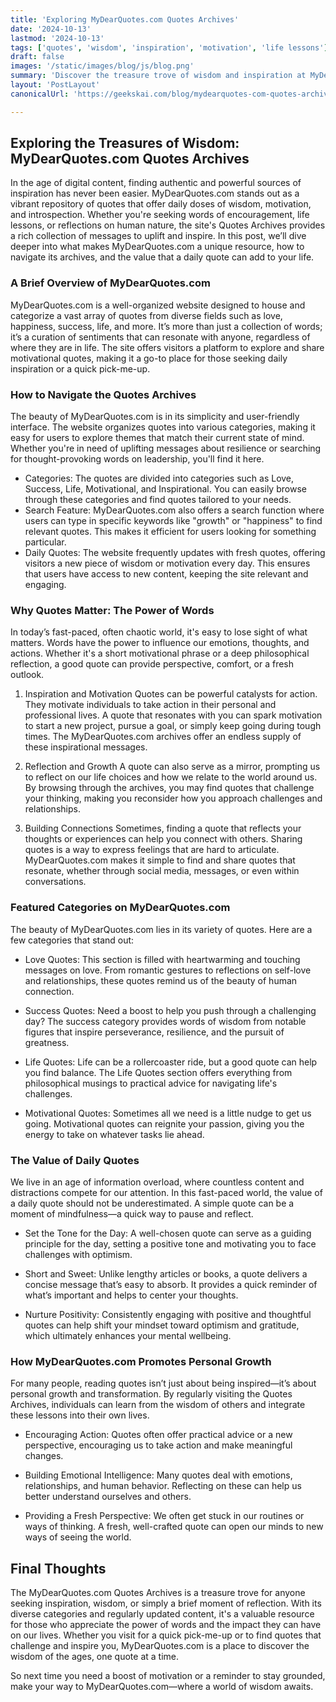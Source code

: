 ```yaml
---
title: 'Exploring MyDearQuotes.com Quotes Archives'
date: '2024-10-13'
lastmod: '2024-10-13'
tags: ['quotes', 'wisdom', 'inspiration', 'motivation', 'life lessons']
draft: false
images: '/static/images/blog/js/blog.png'
summary: 'Discover the treasure trove of wisdom and inspiration at MyDearQuotes.com. Explore the vast collection of quotes on life, love, success, and more.'
layout: 'PostLayout'
canonicalUrl: 'https://geekskai.com/blog/mydearquotes-com-quotes-archives/'

---
```


## Exploring the Treasures of Wisdom: MyDearQuotes.com Quotes Archives
In the age of digital content, finding authentic and powerful sources of inspiration has never been easier. MyDearQuotes.com stands out as a vibrant repository of quotes that offer daily doses of wisdom, motivation, and introspection. Whether you're seeking words of encouragement, life lessons, or reflections on human nature, the site's Quotes Archives provides a rich collection of messages to uplift and inspire. In this post, we’ll dive deeper into what makes MyDearQuotes.com a unique resource, how to navigate its archives, and the value that a daily quote can add to your life.

### A Brief Overview of MyDearQuotes.com
MyDearQuotes.com is a well-organized website designed to house and categorize a vast array of quotes from diverse fields such as love, happiness, success, life, and more. It’s more than just a collection of words; it’s a curation of sentiments that can resonate with anyone, regardless of where they are in life. The site offers visitors a platform to explore and share motivational quotes, making it a go-to place for those seeking daily inspiration or a quick pick-me-up.

### How to Navigate the Quotes Archives
The beauty of MyDearQuotes.com is in its simplicity and user-friendly interface. The website organizes quotes into various categories, making it easy for users to explore themes that match their current state of mind. Whether you're in need of uplifting messages about resilience or searching for thought-provoking words on leadership, you'll find it here.

- Categories: The quotes are divided into categories such as Love, Success, Life, Motivational, and Inspirational. You can easily browse through these categories and find quotes tailored to your needs.
- Search Feature: MyDearQuotes.com also offers a search function where users can type in specific keywords like "growth" or "happiness" to find relevant quotes. This makes it efficient for users looking for something particular.
- Daily Quotes: The website frequently updates with fresh quotes, offering visitors a new piece of wisdom or motivation every day. This ensures that users have access to new content, keeping the site relevant and engaging.
### Why Quotes Matter: The Power of Words
In today’s fast-paced, often chaotic world, it's easy to lose sight of what matters. Words have the power to influence our emotions, thoughts, and actions. Whether it's a short motivational phrase or a deep philosophical reflection, a good quote can provide perspective, comfort, or a fresh outlook.

1. Inspiration and Motivation
Quotes can be powerful catalysts for action. They motivate individuals to take action in their personal and professional lives. A quote that resonates with you can spark motivation to start a new project, pursue a goal, or simply keep going during tough times. The MyDearQuotes.com archives offer an endless supply of these inspirational messages.

2. Reflection and Growth
A quote can also serve as a mirror, prompting us to reflect on our life choices and how we relate to the world around us. By browsing through the archives, you may find quotes that challenge your thinking, making you reconsider how you approach challenges and relationships.

3. Building Connections
Sometimes, finding a quote that reflects your thoughts or experiences can help you connect with others. Sharing quotes is a way to express feelings that are hard to articulate. MyDearQuotes.com makes it simple to find and share quotes that resonate, whether through social media, messages, or even within conversations.

### Featured Categories on MyDearQuotes.com
The beauty of MyDearQuotes.com lies in its variety of quotes. Here are a few categories that stand out:

- Love Quotes: This section is filled with heartwarming and touching messages on love. From romantic gestures to reflections on self-love and relationships, these quotes remind us of the beauty of human connection.

- Success Quotes: Need a boost to help you push through a challenging day? The success category provides words of wisdom from notable figures that inspire perseverance, resilience, and the pursuit of greatness.

- Life Quotes: Life can be a rollercoaster ride, but a good quote can help you find balance. The Life Quotes section offers everything from philosophical musings to practical advice for navigating life's challenges.

- Motivational Quotes: Sometimes all we need is a little nudge to get us going. Motivational quotes can reignite your passion, giving you the energy to take on whatever tasks lie ahead.

### The Value of Daily Quotes
We live in an age of information overload, where countless content and distractions compete for our attention. In this fast-paced world, the value of a daily quote should not be underestimated. A simple quote can be a moment of mindfulness—a quick way to pause and reflect.

- Set the Tone for the Day: A well-chosen quote can serve as a guiding principle for the day, setting a positive tone and motivating you to face challenges with optimism.

- Short and Sweet: Unlike lengthy articles or books, a quote delivers a concise message that’s easy to absorb. It provides a quick reminder of what’s important and helps to center your thoughts.

- Nurture Positivity: Consistently engaging with positive and thoughtful quotes can help shift your mindset toward optimism and gratitude, which ultimately enhances your mental wellbeing.

### How MyDearQuotes.com Promotes Personal Growth
For many people, reading quotes isn’t just about being inspired—it’s about personal growth and transformation. By regularly visiting the Quotes Archives, individuals can learn from the wisdom of others and integrate these lessons into their own lives.

- Encouraging Action: Quotes often offer practical advice or a new perspective, encouraging us to take action and make meaningful changes.

- Building Emotional Intelligence: Many quotes deal with emotions, relationships, and human behavior. Reflecting on these can help us better understand ourselves and others.

- Providing a Fresh Perspective: We often get stuck in our routines or ways of thinking. A fresh, well-crafted quote can open our minds to new ways of seeing the world.

## Final Thoughts
The MyDearQuotes.com Quotes Archives is a treasure trove for anyone seeking inspiration, wisdom, or simply a brief moment of reflection. With its diverse categories and regularly updated content, it's a valuable resource for those who appreciate the power of words and the impact they can have on our lives. Whether you visit for a quick pick-me-up or to find quotes that challenge and inspire you, MyDearQuotes.com is a place to discover the wisdom of the ages, one quote at a time.

So next time you need a boost of motivation or a reminder to stay grounded, make your way to MyDearQuotes.com—where a world of wisdom awaits.